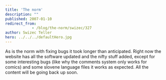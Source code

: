 ```yaml
---
title: 'The norm'
description: ""
published: 2007-01-10
redirect_from: 
            - /blog/the-norm/swizec/327
author: Swizec Teller
hero: ../../../defaultHero.jpg
---
```

As is the norm with fixing bugs it took longer than anticipated. Right now the website has all the software updated and the nifty stuff added, except for some interesting bugs (like why the comments system only works for comics) and some slovene language files it works as expected. All the content will be going back up soon.